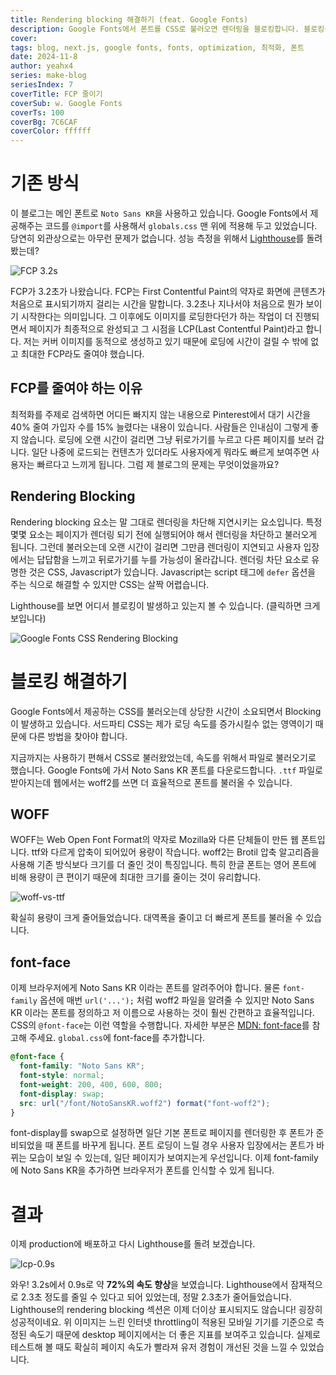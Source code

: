 ```yaml
---
title: Rendering blocking 해결하기 (feat. Google Fonts)
description: Google Fonts에서 폰트를 CSS로 불러오면 렌더링을 블로킹합니다. 블로킹을 해결해 더 빠르게 로딩되도록 최적화합니다.
cover:
tags: blog, next.js, google fonts, fonts, optimization, 최적화, 폰트
date: 2024-11-8
author: yeahx4
series: make-blog
seriesIndex: 7
coverTitle: FCP 줄이기
coverSub: w. Google Fonts
coverTs: 100
coverBg: 7C6CAF
coverColor: ffffff
---
```


# 기존 방식

이 블로그는 메인 폰트로 `Noto Sans KR`을 사용하고 있습니다. Google Fonts에서 제공해주는
코드를 `@import`를 사용해서 `globals.css` 맨 위에 적용해 두고 있었습니다. 당연히 외관상으로는
아무런 문제가 없습니다. 성능 측정을 위해서 [Lighthouse](https://pagespeed.web.dev/)를
돌려 봤는데?

![FCP 3.2s](/img/make-blog/font-opt/fcp-first.png)

FCP가 3.2초가 나왔습니다. FCP는 First Contentful Paint의 약자로 화면에 콘텐츠가
처음으로 표시되기까지 걸리는 시간을 말합니다. 3.2초나 지나서야 처음으로 뭔가 보이기 시작한다는
의미입니다. 그 이후에도 이미지를 로딩한다던가 하는 작업이 더 진행되면서 페이지가 최종적으로 완성되고
그 시점을 LCP(Last Contentful Paint)라고 합니다. 저는 커버 이미지를 동적으로 생성하고
있기 때문에 로딩에 시간이 걸릴 수 밖에 없고 최대한 FCP라도 줄여야 했습니다.

## FCP를 줄여야 하는 이유

최적화를 주제로
검색하면 어디든 빠지지 않는 내용으로 Pinterest에서 대기 시간을 40% 줄여 가입자 수를 15%
늘렸다는 내용이 있습니다. 사람들은 인내심이 그렇게 좋지 않습니다. 로딩에 오랜 시간이 걸리면
그냥 뒤로가기를 누르고 다른 페이지를 보러 갑니다. 일단 나중에 로드되는 컨텐츠가 있더라도
사용자에게 뭐라도 빠르게 보여주면 사용자는 빠르다고 느끼게 됩니다. 그럼 제 블로그의 문제는
무엇이었을까요?

## Rendering Blocking

Rendering blocking 요소는 말 그대로 렌더링을 차단해 지연시키는 요소입니다. 특정 몇몇 요소는
페이지가 렌더링 되기 전에 실행되어야 해서 렌더링을 차단하고 불러오게 됩니다. 그런데 불러오는데
오랜 시간이 걸리면 그만큼 렌더링이 지연되고 사용자 입장에서는 답답함을 느끼고 뒤로가기를
누를 가능성이 올라갑니다. 렌더링 차단 요소로 유명한 것은 CSS, Javascript가 있습니다.
Javascript는 script 태그에 `defer` 옵션을 주는 식으로 해결할 수 있지만 CSS는 살짝
어렵습니다.

Lighthouse를 보면 어디서 블로킹이 발생하고 있는지 볼 수 있습니다. (클릭하면 크게 보입니다)

![Google Fonts CSS Rendering Blocking](/img/make-blog/font-opt/css-blocking.png)

# 블로킹 해결하기

Google Fonts에서 제공하는 CSS를 불러오는데 상당한 시간이 소요되면서 Blocking이 발생하고 있습니다.
서드파티 CSS는 제가 로딩 속도를 증가시킬수 없는 영역이기 때문에 다른 방법을 찾아야 합니다.

지금까지는 사용하기 편해서 CSS로 불러왔었는데, 속도를 위해서 파일로 불러오기로 했습니다.
Google Fonts에 가서 Noto Sans KR 폰트를 다운로드합니다. `.ttf` 파일로 받아지는데
웹에서는 woff2를 쓰면 더 효율적으로 폰트를 불러올 수 있습니다.

## WOFF

WOFF는 Web Open Font Format의 약자로 Mozilla와 다른 단체들이 만든 웹 폰트입니다.
ttf와 다르게 압축이 되어있어 용량이 작습니다. woff2는 Brotil 압축 알고리즘을 사용해
기존 방식보다 크기를 더 줄인 것이 특징입니다. 특히 한글 폰트는 영어 폰트에 비해 용량이 큰
편이기 때문에 최대한 크기를 줄이는 것이 유리합니다.

![woff-vs-ttf](/img/make-blog/font-opt/font-size.png)

확실히 용량이 크게 줄어들었습니다. 대역폭을 줄이고 더 빠르게 폰트를 불러올 수 있습니다.

## font-face

이제 브라우저에게 Noto Sans KR 이라는 폰트를 알려주어야 합니다. 물론 `font-family` 옵션에
매번 `url('...');` 처럼 woff2 파일을 알려줄 수 있지만 Noto Sans KR 이라는 폰트를 정의하고
저 이름으로 사용하는 것이 훨씬 간편하고 효율적입니다. CSS의 `@font-face`는 이런 역할을
수행합니다. 자세한 부분은 [MDN: font-face](https://developer.mozilla.org/en-US/docs/Web/CSS/@font-face)를
참고해 주세요. `global.css`에 font-face를 추가합니다.

```css
@font-face {
  font-family: "Noto Sans KR";
  font-style: normal;
  font-weight: 200, 400, 600, 800;
  font-display: swap;
  src: url("/font/NotoSansKR.woff2") format("font-woff2");
}
```

font-display를 swap으로 설정하면 일단 기본 폰트로 페이지를 렌더링한 후 폰트가 준비되었을 때
폰트를 바꾸게 됩니다. 폰트 로딩이 느릴 경우 사용자 입장에서는 폰트가 바뀌는 모습이 보일 수
있는데, 일단 페이지가 보여지는게 우선입니다. 이제 font-family에 Noto Sans KR을 추가하면
브라우저가 폰트를 인식할 수 있게 됩니다.

# 결과

이제 production에 배포하고 다시 Lighthouse를 돌려 보겠습니다.

![lcp-0.9s](/img/make-blog/font-opt/lcp-last.png)

와우! 3.2s에서 0.9s로 약 **72%의 속도 향상**을 보였습니다. Lighthouse에서 잠재적으로 2.3초
정도를 줄일 수 있다고 되어 있었는데, 정말 2.3초가 줄어들었습니다.
Lighthouse의 rendering blocking
섹션은 이제 더이상 표시되지도 않습니다! 굉장히 성공적이네요. 위 이미지는 느린 인터넷 throttling이
적용된 모바일 기기를 기준으로 측정된 속도기 때문에 desktop 페이지에서는 더 좋은 지표를
보여주고 있습니다. 실제로 테스트해 볼 때도 확실히 페이지 속도가 빨라져 유저 경험이 개선된 것을
느낄 수 있었습니다.
